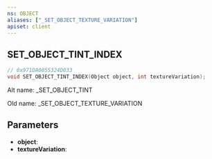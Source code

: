 ```yaml
---
ns: OBJECT
aliases: ["_SET_OBJECT_TEXTURE_VARIATION"]
apiset: client
---
```

## SET_OBJECT_TINT_INDEX

```c
// 0x971DA0055324D033
void SET_OBJECT_TINT_INDEX(Object object, int textureVariation);
```

Alt name: _SET_OBJECT_TINT

Old name: _SET_OBJECT_TEXTURE_VARIATION

## Parameters
* **object**:
* **textureVariation**: